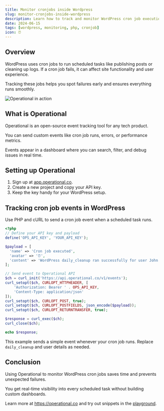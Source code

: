 ```yaml
---
title: Monitor cronjobs inside Wordpress
slug: monitor-cronjobs-inside-wordpress
description: Learn how to track and monitor WordPress cron job executions and failures using Operational for better reliability and debugging.
date: 2024-06-15
tags: [wordpress, monitoring, php, cronjob]
icon: ⏰
---
```


## Overview

WordPress uses cron jobs to run scheduled tasks like publishing posts or cleaning up logs. If a cron job fails, it can affect site functionality and user experience.

Tracking these jobs helps you spot failures early and ensures everything runs smoothly.

![Operational in action](https://operational.co/images/pitch/ops_insitu.jpg)

## What is Operational

Operational is an open-source event tracking tool for any tech product. 

You can send custom events like cron job runs, errors, or performance metrics. 

Events appear in a dashboard where you can search, filter, and debug issues in real time.

## Setting up Operational

1. Sign up at [app.operational.co](https://app.operational.co).
2. Create a new project and copy your API key.
3. Keep the key handy for your WordPress setup.

## Tracking cron job events in WordPress

Use PHP and cURL to send a cron job event when a scheduled task runs.

```php
<?php
// Define your API key and payload
define('OPS_API_KEY', 'YOUR_API_KEY');

$payload = [
  'name' => 'Cron job executed',
  'avatar' => '⏰',
  'content' => 'WordPress daily_cleanup ran successfully for user John Smith'
];

// Send event to Operational API
$ch = curl_init('https://api.operational.co/v1/events');
curl_setopt($ch, CURLOPT_HTTPHEADER, [
    'Authorization: Bearer ' . OPS_API_KEY,
    'Content-Type: application/json'
]);
curl_setopt($ch, CURLOPT_POST, true);
curl_setopt($ch, CURLOPT_POSTFIELDS, json_encode($payload));
curl_setopt($ch, CURLOPT_RETURNTRANSFER, true);

$response = curl_exec($ch);
curl_close($ch);

echo $response;
```

This example sends a simple event whenever your cron job runs. Replace `daily_cleanup` and user details as needed.

## Conclusion

Using Operational to monitor WordPress cron jobs saves time and prevents unexpected failures.

You get real-time visibility into every scheduled task without building custom dashboards.

Learn more at https://operational.co and try out snippets in the [playground](https://operational.co/playground).

